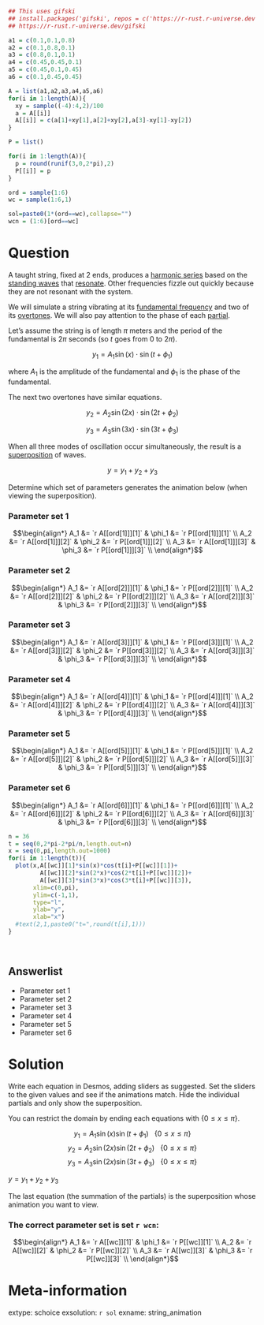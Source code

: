 ```r
## This uses gifski
## install.packages('gifski', repos = c('https://r-rust.r-universe.dev', 'https://cloud.r-project.org'))
## https://r-rust.r-universe.dev/gifski

a1 = c(0.1,0.1,0.8)
a2 = c(0.1,0.8,0.1)
a3 = c(0.8,0.1,0.1)
a4 = c(0.45,0.45,0.1)
a5 = c(0.45,0.1,0.45)
a6 = c(0.1,0.45,0.45)

A = list(a1,a2,a3,a4,a5,a6)
for(i in 1:length(A)){
  xy = sample((-4):4,2)/100
  a = A[[i]]
  A[[i]] = c(a[1]+xy[1],a[2]+xy[2],a[3]-xy[1]-xy[2])
}

P = list()

for(i in 1:length(A)){
  p = round(runif(3,0,2*pi),2)
  P[[i]] = p
}

ord = sample(1:6)
wc = sample(1:6,1)

sol=paste0(1*(ord==wc),collapse="")
wcn = (1:6)[ord==wc]

```

Question
========

A taught string, fixed at 2 ends, produces a [harmonic series](https://en.wikipedia.org/wiki/Harmonic_series_(music)) based on the [standing waves](https://en.wikipedia.org/wiki/Standing_wave#Standing_wave_on_a_string_with_two_fixed_ends) that [resonate](https://en.wikipedia.org/wiki/Resonance). Other frequencies fizzle out quickly because they are not resonant with the system.

We will simulate a string vibrating at its [fundamental frequency](https://en.wikipedia.org/wiki/Fundamental_frequency) and two of its [overtones](https://en.wikipedia.org/wiki/Overtone). We will also pay attention to the phase of each [partial](https://en.wikipedia.org/wiki/Harmonic_series_(music)#Partial).

Let's assume the string is of length $\pi$ meters and the period of the fundamental is $2\pi$ seconds (so $t$ goes from 0 to $2\pi$).

$$y_1 = A_1 \sin(x)\cdot \sin(t+\phi_1)$$

where $A_1$ is the amplitude of the fundamental and $\phi_1$ is the phase of the fundamental.

The next two overtones have similar equations.

$$y_2 = A_2 \sin(2x)\cdot \sin(2t+\phi_2)$$

$$y_3 = A_3 \sin(3x)\cdot \sin(3t+\phi_3)$$

When all three modes of oscillation occur simultaneously, the result is a [superposition](https://en.wikipedia.org/wiki/Superposition_principle#Wave_superposition) of waves.

$$y = y_1+y_2+y_3$$

Determine which set of parameters generates the animation below (when viewing the superposition).

### Parameter set 1

$$\begin{align*}
A_1 &= `r A[[ord[1]]][1]` & \phi_1 &= `r P[[ord[1]]][1]` \\
A_2 &= `r A[[ord[1]]][2]` & \phi_2 &= `r P[[ord[1]]][2]` \\
A_3 &= `r A[[ord[1]]][3]` & \phi_3 &= `r P[[ord[1]]][3]` \\
\end{align*}$$

### Parameter set 2

$$\begin{align*}
A_1 &= `r A[[ord[2]]][1]` & \phi_1 &= `r P[[ord[2]]][1]` \\
A_2 &= `r A[[ord[2]]][2]` & \phi_2 &= `r P[[ord[2]]][2]` \\
A_3 &= `r A[[ord[2]]][3]` & \phi_3 &= `r P[[ord[2]]][3]` \\
\end{align*}$$

### Parameter set 3

$$\begin{align*}
A_1 &= `r A[[ord[3]]][1]` & \phi_1 &= `r P[[ord[3]]][1]` \\
A_2 &= `r A[[ord[3]]][2]` & \phi_2 &= `r P[[ord[3]]][2]` \\
A_3 &= `r A[[ord[3]]][3]` & \phi_3 &= `r P[[ord[3]]][3]` \\
\end{align*}$$

### Parameter set 4

$$\begin{align*}
A_1 &= `r A[[ord[4]]][1]` & \phi_1 &= `r P[[ord[4]]][1]` \\
A_2 &= `r A[[ord[4]]][2]` & \phi_2 &= `r P[[ord[4]]][2]` \\
A_3 &= `r A[[ord[4]]][3]` & \phi_3 &= `r P[[ord[4]]][3]` \\
\end{align*}$$

### Parameter set 5

$$\begin{align*}
A_1 &= `r A[[ord[5]]][1]` & \phi_1 &= `r P[[ord[5]]][1]` \\
A_2 &= `r A[[ord[5]]][2]` & \phi_2 &= `r P[[ord[5]]][2]` \\
A_3 &= `r A[[ord[5]]][3]` & \phi_3 &= `r P[[ord[5]]][3]` \\
\end{align*}$$

### Parameter set 6

$$\begin{align*}
A_1 &= `r A[[ord[6]]][1]` & \phi_1 &= `r P[[ord[6]]][1]` \\
A_2 &= `r A[[ord[6]]][2]` & \phi_2 &= `r P[[ord[6]]][2]` \\
A_3 &= `r A[[ord[6]]][3]` & \phi_3 &= `r P[[ord[6]]][3]` \\
\end{align*}$$

```r
n = 36
t = seq(0,2*pi-2*pi/n,length.out=n)
x = seq(0,pi,length.out=1000)
for(i in 1:length(t)){
  plot(x,A[[wc]][1]*sin(x)*cos(t[i]+P[[wc]][1])+
         A[[wc]][2]*sin(2*x)*cos(2*t[i]+P[[wc]][2])+
         A[[wc]][3]*sin(3*x)*cos(3*t[i]+P[[wc]][3]),
       xlim=c(0,pi),
       ylim=c(-1,1),
       type="l",
       ylab="y",
       xlab="x")
  #text(2,1,paste0("t=",round(t[i],1)))
}
```
\

Answerlist
--------

* Parameter set 1
* Parameter set 2
* Parameter set 3
* Parameter set 4
* Parameter set 5
* Parameter set 6


Solution
========

Write each equation in Desmos, adding sliders as suggested. Set the sliders to the given values and see if the animations match. Hide the individual partials and only show the superposition.

You can restrict the domain by ending each equations with $\{0\le x\le \pi\}$.

$$y_1 = A_1\sin(x)\sin(t+\phi_1)~~~\{0\le x\le\pi\}$$
$$y_2 = A_2\sin(2x)\sin(2t+\phi_2)~~~\{0\le x\le\pi\}$$
$$y_3 = A_3\sin(2x)\sin(3t+\phi_3)~~~\{0\le x\le\pi\}$$

$y=y_1+y_2+y_3$

The last equation (the summation of the partials) is the superposition whose animation you want to view.

### The correct parameter set is set `r wcn`:

$$\begin{align*}
A_1 &= `r A[[wc]][1]` & \phi_1 &= `r P[[wc]][1]` \\
A_2 &= `r A[[wc]][2]` & \phi_2 &= `r P[[wc]][2]` \\
A_3 &= `r A[[wc]][3]` & \phi_3 &= `r P[[wc]][3]` \\
\end{align*}$$



Meta-information
============
extype: schoice
exsolution: `r sol`
exname: string_animation
